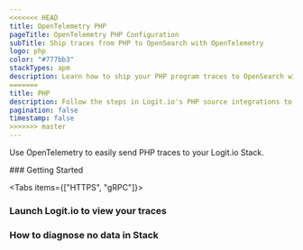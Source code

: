 ```yaml
---
<<<<<<< HEAD
title: OpenTelemetry PHP
pageTitle: OpenTelemetry PHP Configuration
subTitle: Ship traces from PHP to OpenSearch with OpenTelemetry
logo: php
color: "#777bb3"
stackTypes: apm
description: Learn how to ship your PHP program traces to OpenSearch with our example configurations.
=======
title: PHP
description: Follow the steps in Logit.io's PHP source integrations to ship traces from PHP to OpenSearch with OpenTelemetry.
pagination: false
timestamp: false
>>>>>>> master
---
```


Use OpenTelemetry to easily send PHP traces to your Logit.io Stack.

<Steps>
  ### Getting Started

  <Tabs items={["HTTPS", "gRPC"]}>
  
  <Tab>
    <PhpOtlpExporterSettings protocol="https" port="@opentelemetry.httpsPort" />
  </Tab>

  <Tab>
    <PhpOtlpExporterSettings protocol="grpc" port="@opentelemetry.grpcPort" />
  </Tab>

  </Tabs>

  ### Launch Logit.io to view your traces

  <LaunchStack utmMedium="apm" utmCampaign="php" source="apm_php_grpc" />

  ### How to diagnose no data in Stack

  <DiagnoseNoData />
</Steps>